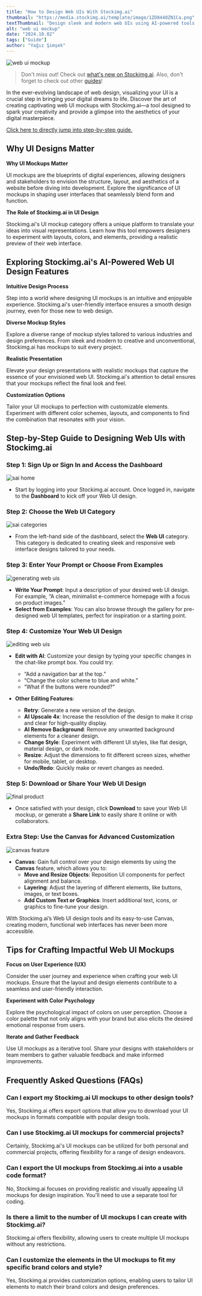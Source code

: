 ```yaml
---
title: "How to Design Web UIs With Stockimg.ai"
thumbnail: "https://media.stockimg.ai/template/image/1ZD8440ZN1Ca.png"
textThumbnail: "Design sleek and modern web UIs using AI-powered tools on Stockimg.ai. This step-by-step guide covers how to generate, edit, and perfect Web UI designs with AI and the Canvas feature for full customization."
alt: "web ui mockup"
date: "2024.10.02"
tags: ["Guide"]
author: "Yağız Şimşek"
---
```


![web ui mockup](https://media.stockimg.ai/template/image/1ZD8440ZN1Ca.png)

> Don't miss out! Check out [what's new on Stockimg.ai](https://stockimg.ai/blog/ai-and-technology/introducing-new-stockimg-ui). Also, don't forget to check out other [guides](https://stockimg.ai/blog/guide)!

In the ever-evolving landscape of web design, visualizing your UI is a crucial step in bringing your digital dreams to life. Discover the art of creating captivating web UI mockups with Stockimg.ai—a tool designed to spark your creativity and provide a glimpse into the aesthetics of your digital masterpiece.

[Click here to directly jump into step-by-step guide.](#step-by-step-guide-to-designing-web-uis-with-stockimgai)

## Why UI Designs Matter

**Why UI Mockups Matter**

UI mockups are the blueprints of digital experiences, allowing designers and stakeholders to envision the structure, layout, and aesthetics of a website before diving into development. Explore the significance of UI mockups in shaping user interfaces that seamlessly blend form and function.

**The Role of Stockimg.ai in UI Design**

Stockimg.ai's UI mockup category offers a unique platform to translate your ideas into visual representations. Learn how this tool empowers designers to experiment with layouts, colors, and elements, providing a realistic preview of their web interface.

## Exploring Stockimg.ai's AI-Powered Web UI Design Features

**Intuitive Design Process**

Step into a world where designing UI mockups is an intuitive and enjoyable experience. Stockimg.ai's user-friendly interface ensures a smooth design journey, even for those new to web design.

**Diverse Mockup Styles**

Explore a diverse range of mockup styles tailored to various industries and design preferences. From sleek and modern to creative and unconventional, Stockimg.ai has mockups to suit every project.

**Realistic Presentation**

Elevate your design presentations with realistic mockups that capture the essence of your envisioned web UI. Stockimg.ai's attention to detail ensures that your mockups reflect the final look and feel.

**Customization Options**

Tailor your UI mockups to perfection with customizable elements. Experiment with different color schemes, layouts, and components to find the combination that resonates with your vision.

## Step-by-Step Guide to Designing Web UIs with Stockimg.ai

### Step 1: Sign Up or Sign In and Access the Dashboard
![sai home](https://raw.githubusercontent.com/Abdurrahman-Subh/mdx-blog/main/images/sai-dashboard-home.png)

- Start by logging into your Stockimg.ai account. Once logged in, navigate to the **Dashboard** to kick off your Web UI design.

### Step 2: Choose the Web UI Category
![sai categories](https://raw.githubusercontent.com/Abdurrahman-Subh/mdx-blog/main/images/sai-dashboard-categories.png)

- From the left-hand side of the dashboard, select the **Web UI** category. This category is dedicated to creating sleek and responsive web interface designs tailored to your needs.

### Step 3: Enter Your Prompt or Choose From Examples
![generating web uis](https://raw.githubusercontent.com/Abdurrahman-Subh/mdx-blog/main/images/sai-webui-gen.png)

- **Write Your Prompt**: Input a description of your desired web UI design. For example, “A clean, minimalist e-commerce homepage with a focus on product images.”
- **Select from Examples**: You can also browse through the gallery for pre-designed web UI templates, perfect for inspiration or a starting point.

### Step 4: Customize Your Web UI Design
![editing web uis](https://raw.githubusercontent.com/Abdurrahman-Subh/mdx-blog/main/images/sai-webui-edit.png)

- **Edit with AI**: Customize your design by typing your specific changes in the chat-like prompt box. You could try:
    - “Add a navigation bar at the top.”
    - “Change the color scheme to blue and white.”
    - “What if the buttons were rounded?”

- **Other Editing Features**:
    - **Retry**: Generate a new version of the design.
    - **AI Upscale 4x**: Increase the resolution of the design to make it crisp and clear for high-quality display.
    - **AI Remove Background**: Remove any unwanted background elements for a cleaner design.
    - **Change Style**: Experiment with different UI styles, like flat design, material design, or dark mode.
    - **Resize**: Adjust the dimensions to fit different screen sizes, whether for mobile, tablet, or desktop.
    - **Undo/Redo**: Quickly make or revert changes as needed.

### Step 5: Download or Share Your Web UI Design
![final product](https://media.stockimg.ai/template/image/1ZD8440ZN1Ca.png)

- Once satisfied with your design, click **Download** to save your Web UI mockup, or generate a **Share Link** to easily share it online or with collaborators.

### Extra Step: Use the Canvas for Advanced Customization
![canvas feature](https://raw.githubusercontent.com/Abdurrahman-Subh/mdx-blog/main/images/sai-canvas.png)

- **Canvas**: Gain full control over your design elements by using the **Canvas** feature, which allows you to:
    - **Move and Resize Objects**: Reposition UI components for perfect alignment and balance.
    - **Layering**: Adjust the layering of different elements, like buttons, images, or text boxes.
    - **Add Custom Text or Graphics**: Insert additional text, icons, or graphics to fine-tune your design.

With Stockimg.ai’s Web UI design tools and its easy-to-use Canvas, creating modern, functional web interfaces has never been more accessible.

## Tips for Crafting Impactful Web UI Mockups

**Focus on User Experience (UX)**

Consider the user journey and experience when crafting your web UI mockups. Ensure that the layout and design elements contribute to a seamless and user-friendly interaction.

**Experiment with Color Psychology**

Explore the psychological impact of colors on user perception. Choose a color palette that not only aligns with your brand but also elicits the desired emotional response from users.

**Iterate and Gather Feedback**

Use UI mockups as a iterative tool. Share your designs with stakeholders or team members to gather valuable feedback and make informed improvements.

## Frequently Asked Questions (FAQs)

### Can I export my Stockimg.ai UI mockups to other design tools?

Yes, Stockimg.ai offers export options that allow you to download your UI mockups in formats compatible with popular design tools.

### Can I use Stockimg.ai UI mockups for commercial projects?

Certainly, Stockimg.ai's UI mockups can be utilized for both personal and commercial projects, offering flexibility for a range of design endeavors.

### Can I export the UI mockups from Stockimg.ai into a usable code format?

No, Stockimg.ai focuses on providing realistic and visually appealing UI mockups for design inspiration. You'll need to use a separate tool for coding.

### Is there a limit to the number of UI mockups I can create with Stockimg.ai?

Stockimg.ai offers flexibility, allowing users to create multiple UI mockups without any restrictions.

### Can I customize the elements in the UI mockups to fit my specific brand colors and style?

Yes, Stockimg.ai provides customization options, enabling users to tailor UI elements to match their brand colors and design preferences.
